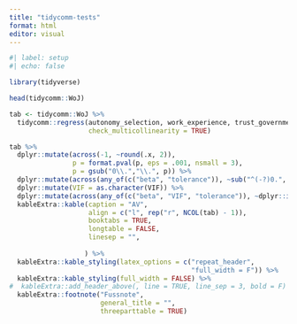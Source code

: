 ```yaml
---
title: "tidycomm-tests"
format: html
editor: visual
---
```


```r
#| label: setup
#| echo: false

library(tidyverse)
```

```r
head(tidycomm::WoJ)
```



```r
tab <- tidycomm::WoJ %>% 
  tidycomm::regress(autonomy_selection, work_experience, trust_government, 
                    check_multicollinearity = TRUE)

tab %>%
  dplyr::mutate(across(-1, ~round(.x, 2)),
                p = format.pval(p, eps = .001, nsmall = 3), 
                p = gsub("0\\.","\\.", p)) %>%
  dplyr::mutate(across(any_of(c("beta", "tolerance")), ~sub("^(-?)0.", "\\1.", sprintf("%.3f", .x)))) %>%
  dplyr::mutate(VIF = as.character(VIF)) %>% 
  dplyr::mutate(across(any_of(c("beta", "VIF", "tolerance")), ~dplyr::if_else(Variable == "(Intercept)", "---", .x))) %>%
  kableExtra::kable(caption = "AV", 
                    align = c("l", rep("r", NCOL(tab) - 1)),
                    booktabs = TRUE, 
                    longtable = FALSE, 
                    linesep = "",
                    
                   ) %>% 
  kableExtra::kable_styling(latex_options = c("repeat_header",
                                              "full_width = F")) %>%
  kableExtra::kable_styling(full_width = FALSE) %>%
#  kableExtra::add_header_above(, line = TRUE, line_sep = 3, bold = F) %>%
  kableExtra::footnote("Fussnote",
                       general_title = "",
                       threeparttable = TRUE)
```

